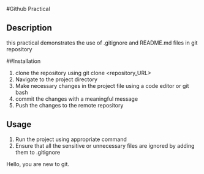 #Github Practical

## Description
this practical demonstrates the use of .gitignore and README.md files in git repository 

##Installation
1) clone the repository using git clone <repository_URL>
2) Navigate to the project directory
3) Make necessary changes in the project file using a code editor or git bash
4) commit the changes with a meaningful message
5) Push the changes to the remote repository

## Usage
1) Run the project using appropriate command
2) Ensure that all the sensitive or unnecessary files are ignored by adding them to .gitignore











Hello, you are new to git.
